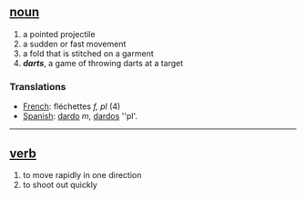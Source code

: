 == [[noun]] ==
# a pointed projectile 
# a sudden or fast movement
# a fold that is stitched on a garment
# '' '''darts''' '', a game of throwing darts at a target

=== Translations ===
*[[French]]: fléchettes ''f, pl'' (4)
*[[Spanish]]: [[dardo]] ''m'', [[dardos]] ''pl'.

----

== [[verb]] ==
# to move rapidly in one direction
# to shoot out quickly